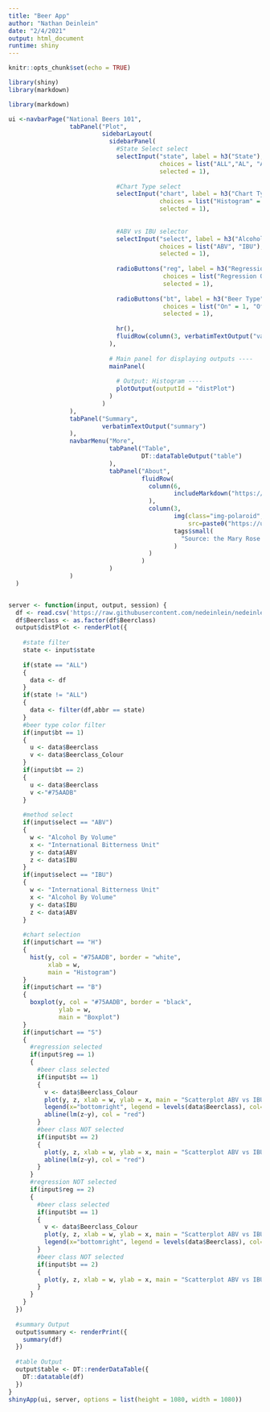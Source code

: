 ```yaml
---
title: "Beer App"
author: "Nathan Deinlein"
date: "2/4/2021"
output: html_document
runtime: shiny
---
```


```r
knitr::opts_chunk$set(echo = TRUE)
```

```r
library(shiny)
library(markdown)

library(markdown)

ui <-navbarPage("National Beers 101",
                 tabPanel("Plot",
                          sidebarLayout(
                            sidebarPanel(
                              #State Select select
                              selectInput("state", label = h3("State"), 
                                          choices = list("ALL","AL", "AK", "AZ", "AR", "CA", "CO", "CT", "DE", "FL", "GA", "HI", "ID", "IL", "IN", "IA", "KS", "KY", "LA", "ME", "MD", "MA", "MI", "MN","MS", "MO", "MT", "NE", "NV", "NH", "NJ", "NM", "NY", "NC", "ND", "OH", "OK", "OR", "PA", "RI", "SC", "SD", "TN", "TX", "UT", "VT", "VA","WA", "WV", "WI", "WY"), 
                                          selected = 1),
                              
                              #Chart Type select
                              selectInput("chart", label = h3("Chart Type"), 
                                          choices = list("Histogram" = "H", "Boxplot" = "B", "Scatterplot" = "S"), 
                                          selected = 1),
                              
                              
                              #ABV vs IBU selector 
                              selectInput("select", label = h3("Alcohol Content or Bitterness"), 
                                          choices = list("ABV", "IBU"), 
                                          selected = 1),
                              
                              radioButtons("reg", label = h3("Regression"),
                                           choices = list("Regression On" = 1, "Regression Off" = 2), 
                                           selected = 1),
                              
                              radioButtons("bt", label = h3("Beer Type"),
                                           choices = list("On" = 1, "Off" = 2), 
                                           selected = 1),
                              
                              hr(),
                              fluidRow(column(3, verbatimTextOutput("value")))
                            ),
                            
                            # Main panel for displaying outputs ----
                            mainPanel(
                              
                              # Output: Histogram ----
                              plotOutput(outputId = "distPlot")
                            )
                          )
                 ),
                 tabPanel("Summary",
                          verbatimTextOutput("summary")
                 ),
                 navbarMenu("More",
                            tabPanel("Table",
                                     DT::dataTableOutput("table")
                            ),
                            tabPanel("About",
                                     fluidRow(
                                       column(6,
                                              includeMarkdown("https://raw.githubusercontent.com/nedeinlein/nedeinlein.github.io/main/About.rmd")
                                       ),
                                       column(3,
                                              img(class="img-polaroid",height="200%", width = "200%",
                                                  src=paste0("https://upload.wikimedia.org/wikipedia/commons/thumb/0/0a/MaryRose-wooden_tankard1.JPG/800px-MaryRose-wooden_tankard1.JPG")),
                                              tags$small(
                                                "Source: the Mary Rose Trust "
                                              )
                                       )
                                     )
                            )
                 )
  )


server <- function(input, output, session) {
  df <- read.csv('https://raw.githubusercontent.com/nedeinlein/nedeinlein.github.io/main/Beer%20Data%20for%20Shiny%20app.csv')
  df$Beerclass <- as.factor(df$Beerclass)
  output$distPlot <- renderPlot({
    
    #state filter    
    state <- input$state
    
    if(state == "ALL")
    {
      data <- df
    }
    if(state != "ALL")
    {
      data <- filter(df,abbr == state)
    }
    #beer type color filter
    if(input$bt == 1)
    {
      u <- data$Beerclass
      v <- data$Beerclass_Colour
    }
    if(input$bt == 2)
    {
      u <- data$Beerclass
      v <-"#75AADB"
    }
    
    #method select
    if(input$select == "ABV")
    {
      w <- "Alcohol By Volume"
      x <- "International Bitterness Unit"
      y <- data$ABV
      z <- data$IBU
    }
    if(input$select == "IBU")
    {
      w <- "International Bitterness Unit"
      x <- "Alcohol By Volume"
      y <- data$IBU
      z <- data$ABV
    }
    
    #chart selection
    if(input$chart == "H")
    {
      hist(y, col = "#75AADB", border = "white",
           xlab = w,
           main = "Histogram")
    }
    if(input$chart == "B")
    {
      boxplot(y, col = "#75AADB", border = "black",
              ylab = w,
              main = "Boxplot")
    }
    if(input$chart == "S")
    {
      #regression selected
      if(input$reg == 1)
      {
        #beer class selected
        if(input$bt == 1)
        {
          v <- data$Beerclass_Colour
          plot(y, z, xlab = w, ylab = x, main = "Scatterplot ABV vs IBU", col = v)
          legend(x="bottomright", legend = levels(data$Beerclass), col=c("red","blue","darkgreen"), pch=1)
          abline(lm(z~y), col = "red")
        }
        #beer class NOT selected
        if(input$bt == 2)
        {
          plot(y, z, xlab = w, ylab = x, main = "Scatterplot ABV vs IBU", col = "#75AADB")
          abline(lm(z~y), col = "red")
        }
      }
      #regression NOT selected
      if(input$reg == 2)
      {
        #beer class selected
        if(input$bt == 1)
        {
          v <- data$Beerclass_Colour
          plot(y, z, xlab = w, ylab = x, main = "Scatterplot ABV vs IBU", col = v)
          legend(x="bottomright", legend = levels(data$Beerclass), col=c("red","blue","darkgreen"), pch=1)
        }
        #beer class NOT selected
        if(input$bt == 2)
        {
          plot(y, z, xlab = w, ylab = x, main = "Scatterplot ABV vs IBU", col = v)
        }
      }
    }
  })
  
  #summary Output
  output$summary <- renderPrint({
    summary(df)
  })
  
  #table Output
  output$table <- DT::renderDataTable({
    DT::datatable(df)
  })
}
shinyApp(ui, server, options = list(height = 1080, width = 1080))


```
